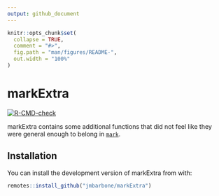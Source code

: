 ```yaml
---
output: github_document
---
```


<!-- README.md is generated from README.Rmd. Please edit that file -->

```r
knitr::opts_chunk$set(
  collapse = TRUE,
  comment = "#>",
  fig.path = "man/figures/README-",
  out.width = "100%"
)
```

# markExtra

<!-- badges: start -->
[![R-CMD-check](https://github.com/jmbarbone/markExtra/actions/workflows/R-CMD-check.yaml/badge.svg)](https://github.com/jmbarbone/markExtra/actions/workflows/R-CMD-check.yaml)
<!-- badges: end -->

markExtra contains some additional functions that did not feel like they were general enough to belong in [`mark`](github.com/jmbarbone/mark).



## Installation

You can install the development version of markExtra from  with:

``` r
remotes::install_github("jmbarbone/markExtra")
```
